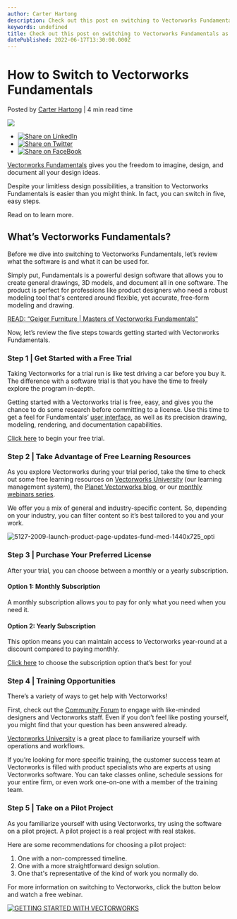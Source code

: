 ```yaml
---
author: Carter Hartong
description: Check out this post on switching to Vectorworks Fundamentals as your design software of choice.
keywords: undefined
title: Check out this post on switching to Vectorworks Fundamentals as your design software of choice. 
datePublished: 2022-06-17T13:30:00.000Z
---
```

  

# How to Switch to Vectorworks Fundamentals

 Posted by [Carter Hartong](https://blog.vectorworks.net/author/carter-hartong) | 4 min read time 

![](https://blog.vectorworks.net/hubfs/Blog%20Images/2203013_Fundamentals%203D%20Modeling/5127-2009-launch-product-page-updates-fund-med-1440x725_opti.jpg) 

* [![Share on LinkedIn](https://2659751.fs1.hubspotusercontent-na1.net/hubfs/2659751/michaelDemo/share-LI.png)](http://www.linkedin.com/shareArticle?mini=true&url=https%3A%2F%2Fblog.vectorworks.net%2Fswitching-to-vectorworks-fundamentals)
* [![Share on Twitter](https://2659751.fs1.hubspotusercontent-na1.net/hubfs/2659751/michaelDemo/share-TW.png)](https://www.twitter.com/share?text=How%20to%20Switch%20to%20Vectorworks%20Fundamentals&url=https%3A%2F%2Fblog.vectorworks.net%2Fswitching-to-vectorworks-fundamentals&via=PMGTweets)
* [![Share on FaceBook](https://2659751.fs1.hubspotusercontent-na1.net/hubfs/2659751/michaelDemo/share-FB.png)](https://www.facebook.com/sharer/sharer.php?u=https%3A%2F%2Fblog.vectorworks.net%2Fswitching-to-vectorworks-fundamentals)

[Vectorworks Fundamentals](https://www.vectorworks.net/fundamentals) gives you the freedom to imagine, design, and document all your design ideas. 

Despite your limitless design possibilities, a transition to Vectorworks Fundamentals is easier than you might think. In fact, you can switch in five, easy steps. 

Read on to learn more.

## What’s Vectorworks Fundamentals?

Before we dive into switching to Vectorworks Fundamentals, let’s review what the software is and what it can be used for. 

Simply put, Fundamentals is a powerful design software that allows you to create general drawings, 3D models, and document all in one software. The product is perfect for professions like product designers who need a robust modeling tool that's centered around flexible, yet accurate, free-form modeling and drawing.

[READ: “Geiger Furniture | Masters of Vectorworks Fundamentals"](https://www.vectorworks.net/en-US/customer-showcase/geiger-furniture-masters-of-vectorworks-fundamentals)

Now, let’s review the five steps towards getting started with Vectorworks Fundamentals.

### Step 1 | Get Started with a Free Trial

Taking Vectorworks for a trial run is like test driving a car before you buy it. The difference with a software trial is that you have the time to freely explore the program in-depth.

Getting started with a Vectorworks trial is free, easy, and gives you the chance to do some research before committing to a license. Use this time to get a feel for Fundamentals’ [user interface](../../../net/vectorworks/blog/palettes-workspaces-and-ui-in-vectorworks.html), as well as its precision drawing, modeling, rendering, and documentation capabilities.

[Click here](https://www.vectorworks.net/products?hsCtaTracking=a8896ded-3c2b-43d9-af99-d6c429ed26e6%7C0e4fec67-4da7-4f4d-a86e-deed7d07a749&showModal=trial-form) to begin your free trial.

### Step 2 | Take Advantage of Free Learning Resources

As you explore Vectorworks during your trial period, take the time to check out some free learning resources on [Vectorworks University](http://university.vectorworks.net/) (our learning management system), the [Planet Vectorworks blog](../../../net/vectorworks/blog/index.html), or our [monthly webinars series](https://www.vectorworks.net/events).

We offer you a mix of general and industry-specific content. So, depending on your industry, you can filter content so it’s best tailored to you and your work.

![5127-2009-launch-product-page-updates-fund-med-1440x725_opti](https://blog.vectorworks.net/hs-fs/hubfs/Blog%20Images/2203013_Fundamentals%203D%20Modeling/5127-2009-launch-product-page-updates-fund-med-1440x725_opti.jpg?width=1440&name=5127-2009-launch-product-page-updates-fund-med-1440x725_opti.jpg)

### Step 3 | Purchase Your Preferred License

After your trial, you can choose between a monthly or a yearly subscription.

#### **Option 1: Monthly Subscription**

A monthly subscription allows you to pay for only what you need when you need it.

#### **Option 2: Yearly Subscription**

This option means you can maintain access to Vectorworks year-round at a discount compared to paying monthly.

[Click here](https://customers.vectorworks.net/subscriptions?hsCtaTracking=e0b5f0f1-9a74-4c17-bcff-9be28dad887e%7C3392836a-5dc0-4cb2-bd83-3d2cf5ab1a62) to choose the subscription option that’s best for you!

### Step 4 | Training Opportunities

There’s a variety of ways to get help with Vectorworks!

First, check out the [Community Forum](http://forum.vectorworks.net/) to engage with like-minded designers and Vectorworks staff. Even if you don’t feel like posting yourself, you might find that your question has been answered already.

[Vectorworks University](http://university.vectorworks.net/) is a great place to familiarize yourself with operations and workflows.

If you’re looking for more specific training, the customer success team at Vectorworks is filled with product specialists who are experts at using Vectorworks software. You can take classes online, schedule sessions for your entire firm, or even work one-on-one with a member of the training team.

### Step 5 | Take on a Pilot Project

As you familiarize yourself with using Vectorworks, try using the software on a pilot project. A pilot project is a real project with real stakes.

Here are some recommendations for choosing a pilot project:

1. One with a non-compressed timeline.
2. One with a more straightforward design solution.
3. One that's representative of the kind of work you normally do.

For more information on switching to Vectorworks, click the button below and watch a free webinar.

[![GETTING STARTED WITH VECTORWORKS](https://no-cache.hubspot.com/cta/default/3018241/7473b852-5b07-4840-b2ff-0a3929019b71.png)](https://cta-redirect.hubspot.com/cta/redirect/3018241/7473b852-5b07-4840-b2ff-0a3929019b71) 

  